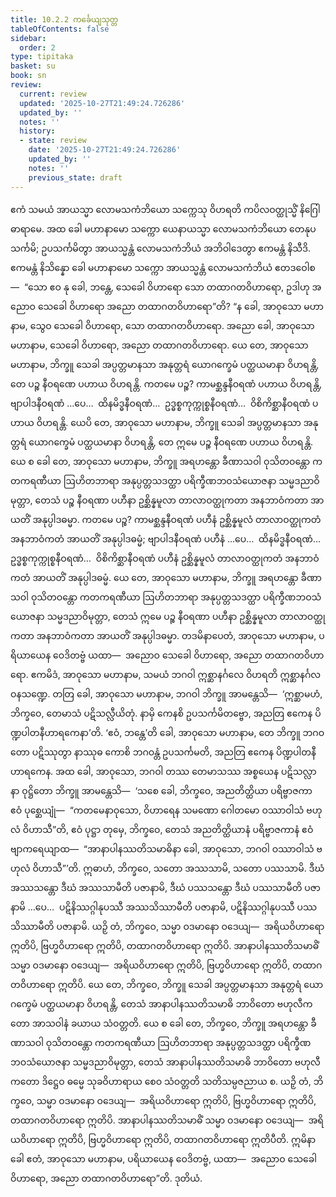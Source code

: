 ```yaml
---
title: 10.2.2 ကင်္ခေယျသုတ္တ
tableOfContents: false
sidebar:
  order: 2
type: tipitaka
basket: su
book: sn
review:
  current: review
  updated: '2025-10-27T21:49:24.726286'
  updated_by: ''
  notes: ''
  history:
  - state: review
    date: '2025-10-27T21:49:24.726286'
    updated_by: ''
    notes: ''
    previous_state: draft
---
```



<ReviewStatus review={frontmatter.review} showDetails={true} />

<HypothesisAnnotation frontmatter={frontmatter} />

<DynamicBreadcrumb />

<Division number="988" book="sn" e="ch" v="18" p="429">

<Paragraph number="1721" book="sn">
ဧကံ သမယံ အာယသ္မာ လောမသကံဘိယော သက္ကေသု ဝိဟရတိ ကပိလဝတ္ထုသ္မိံ နိဂြေါဓာရာမေ. အထ ခေါ မဟာနာမော သက္ကော ယေနာယသ္မာ လောမသကံဘိယော တေနုပသင်္ကမိ; ဥပသင်္ကမိတွာ အာယသ္မန္တံ လောမသကံဘိယံ အဘိဝါဒေတွာ ဧကမန္တံ နိသီဒိ. ဧကမန္တံ နိသိန္နော ခေါ မဟာနာမော သက္ကော အာယသ္မန္တံ လောမသကံဘိယံ ဧတဒဝေါစ—  “သော ဧဝ နု ခေါ, ဘန္တေ, သေခေါ ဝိဟာရော သော တထာဂတဝိဟာရော, ဥဒါဟု အညောဝ သေခေါ ဝိဟာရော အညော တထာဂတဝိဟာရော”တိ?
</Paragraph>

<Paragraph number="1722" book="sn">
“န ခေါ, အာဝုသော မဟာနာမ, သွေဝ သေခေါ ဝိဟာရော, သော တထာဂတဝိဟာရော. အညော ခေါ, အာဝုသော မဟာနာမ, သေခေါ ဝိဟာရော, အညော တထာဂတဝိဟာရော. ယေ တေ, အာဝုသော မဟာနာမ, ဘိက္ခူ သေခါ အပ္ပတ္တမာနသာ အနုတ္တရံ ယောဂက္ခေမံ ပတ္ထယမာနာ ဝိဟရန္တိ, တေ ပဉ္စ နီဝရဏေ ပဟာယ ဝိဟရန္တိ. ကတမေ ပဉ္စ? ကာမစ္ဆန္ဒနီဝရဏံ ပဟာယ ဝိဟရန္တိ, ဗျာပါဒနီဝရဏံ …ပေ…  ထိနမိဒ္ဓနီဝရဏံ…  ဥဒ္ဓစ္စကုက္ကုစ္စနီဝရဏံ…  ဝိစိကိစ္ဆာနီဝရဏံ ပဟာယ ဝိဟရန္တိ.
</Paragraph>

<Paragraph number="1723" book="sn">
ယေပိ တေ, အာဝုသော မဟာနာမ, ဘိက္ခူ သေခါ အပ္ပတ္တမာနသာ အနုတ္တရံ ယောဂက္ခေမံ ပတ္ထယမာနာ ဝိဟရန္တိ, တေ ဣမေ ပဉ္စ နီဝရဏေ ပဟာယ ဝိဟရန္တိ.
</Paragraph>

<Paragraph number="1724" book="sn">
ယေ စ ခေါ တေ, အာဝုသော မဟာနာမ, ဘိက္ခူ အရဟန္တော ခီဏာသဝါ ဝုသိတဝန္တော ကတကရဏီယာ ဩဟိတဘာရာ အနုပ္ပတ္တသဒတ္ထာ ပရိက္ခီဏဘဝသံယောဇနာ သမ္မဒညာဝိမုတ္တာ, တေသံ ပဉ္စ နီဝရဏာ ပဟီနာ ဥစ္ဆိန္နမူလာ တာလာဝတ္ထုကတာ အနဘာဝံကတာ အာယတိံ အနုပ္ပါဒဓမ္မာ. ကတမေ ပဉ္စ? ကာမစ္ဆန္ဒနီဝရဏံ ပဟီနံ ဥစ္ဆိန္နမူလံ တာလာဝတ္ထုကတံ အနဘာဝံကတံ အာယတိံ အနုပ္ပါဒဓမ္မံ; ဗျာပါဒနီဝရဏံ ပဟီနံ …ပေ…  ထိနမိဒ္ဓနီဝရဏံ…  ဥဒ္ဓစ္စကုက္ကုစ္စနီဝရဏံ…  ဝိစိကိစ္ဆာနီဝရဏံ ပဟီနံ ဥစ္ဆိန္နမူလံ တာလာဝတ္ထုကတံ အနဘာဝံကတံ အာယတိံ အနုပ္ပါဒဓမ္မံ.
</Paragraph>

<Paragraph number="1725" book="sn">
ယေ တေ, အာဝုသော မဟာနာမ, ဘိက္ခူ အရဟန္တော ခီဏာသဝါ ဝုသိတဝန္တော ကတကရဏီယာ ဩဟိတဘာရာ အနုပ္ပတ္တသဒတ္ထာ ပရိက္ခီဏဘဝသံယောဇနာ သမ္မဒညာဝိမုတ္တာ, တေသံ ဣမေ ပဉ္စ နီဝရဏာ ပဟီနာ ဥစ္ဆိန္နမူလာ တာလာဝတ္ထုကတာ အနဘာဝံကတာ အာယတိံ အနုပ္ပါဒဓမ္မာ. တဒမိနာပေတံ, အာဝုသော မဟာနာမ, ပရိယာယေန ဝေဒိတဗ္ဗံ ယထာ—  အညောဝ သေခေါ ဝိဟာရော, အညော တထာဂတဝိဟာရော.
</Paragraph>

<Paragraph number="1726" book="sn">
ဧကမိဒံ, အာဝုသော မဟာနာမ, သမယံ ဘဂဝါ ဣစ္ဆာနင်္ဂလေ ဝိဟရတိ ဣစ္ဆာနင်္ဂလဝနသဏ္ဍေ. တတြ ခေါ, အာဝုသော မဟာနာမ, ဘဂဝါ ဘိက္ခူ အာမန္တေသိ—  ‘ဣစ္ဆာမဟံ, ဘိက္ခဝေ, တေမာသံ ပဋိသလ္လီယိတုံ. နာမှိ ကေနစိ ဥပသင်္ကမိတဗ္ဗော, အညတြ ဧကေန ပိဏ္ဍပါတနီဟာရကေနာ’တိ. ‘ဧဝံ, ဘန္တေ’တိ ခေါ, အာဝုသော မဟာနာမ, တေ ဘိက္ခူ ဘဂဝတော ပဋိဿုတွာ နာဿုဓ ကောစိ ဘဂဝန္တံ ဥပသင်္ကမတိ, အညတြ ဧကေန ပိဏ္ဍပါတနီဟာရကေန.
</Paragraph>

<Paragraph number="1727" book="sn">
အထ ခေါ, အာဝုသော, ဘဂဝါ တဿ တေမာသဿ အစ္စယေန ပဋိသလ္လာနာ ဝုဋ္ဌိတော ဘိက္ခူ အာမန္တေသိ—  ‘သစေ ခေါ, ဘိက္ခဝေ, အညတိတ္ထိယာ ပရိဗ္ဗာဇကာ ဧဝံ ပုစ္ဆေယျုံ—  “ကတမေနာဝုသော, ဝိဟာရေန သမဏော ဂေါတမော ဝဿာဝါသံ ဗဟုလံ ဝိဟာသီ”တိ, ဧဝံ ပုဋ္ဌာ တုမှေ, ဘိက္ခဝေ, တေသံ အညတိတ္ထိယာနံ ပရိဗ္ဗာဇကာနံ ဧဝံ ဗျာကရေယျာထ—  “အာနာပါနဿတိသမာဓိနာ ခေါ, အာဝုသော, ဘဂဝါ ဝဿာဝါသံ ဗဟုလံ ဝိဟာသီ”’တိ. ဣဓာဟံ, ဘိက္ခဝေ, သတော အဿသာမိ, သတော ပဿသာမိ. ဒီဃံ အဿသန္တော ဒီဃံ အဿသာမီတိ ပဇာနာမိ, ဒီဃံ ပဿသန္တော ဒီဃံ ပဿသာမီတိ ပဇာနာမိ …ပေ…  ပဋိနိဿဂ္ဂါနုပဿီ အဿသိဿာမီတိ ပဇာနာမိ, ပဋိနိဿဂ္ဂါနုပဿီ ပဿသိဿာမီတိ ပဇာနာမိ.
</Paragraph>

<Paragraph number="1728" book="sn">
ယဉှိ တံ, ဘိက္ခဝေ, သမ္မာ ဝဒမာနော ဝဒေယျ—  အရိယဝိဟာရော ဣတိပိ, ဗြဟ္မဝိဟာရော ဣတိပိ, တထာဂတဝိဟာရော ဣတိပိ. အာနာပါနဿတိသမာဓိံ သမ္မာ ဝဒမာနော ဝဒေယျ—  အရိယဝိဟာရော ဣတိပိ, ဗြဟ္မဝိဟာရော ဣတိပိ, တထာဂတဝိဟာရော ဣတိပိ.
</Paragraph>

<Paragraph number="1729" book="sn">
ယေ တေ, ဘိက္ခဝေ, ဘိက္ခူ သေခါ အပ္ပတ္တမာနသာ အနုတ္တရံ ယောဂက္ခေမံ ပတ္ထယမာနာ ဝိဟရန္တိ, တေသံ အာနာပါနဿတိသမာဓိ ဘာဝိတော ဗဟုလီကတော အာသဝါနံ ခယာယ သံဝတ္တတိ.
</Paragraph>

<Paragraph number="1730" book="sn">
ယေ စ ခေါ တေ, ဘိက္ခဝေ, ဘိက္ခူ အရဟန္တော ခီဏာသဝါ ဝုသိတဝန္တော ကတကရဏီယာ ဩဟိတဘာရာ အနုပ္ပတ္တသဒတ္ထာ ပရိက္ခီဏဘဝသံယောဇနာ သမ္မဒညာဝိမုတ္တာ, တေသံ အာနာပါနဿတိသမာဓိ ဘာဝိတော ဗဟုလီကတော ဒိဋ္ဌေဝ ဓမ္မေ သုခဝိဟာရာယ စေဝ သံဝတ္တတိ သတိသမ္ပဇညာယ စ.
</Paragraph>

<Paragraph number="1731" book="sn">
ယဉှိ တံ, ဘိက္ခဝေ, သမ္မာ ဝဒမာနော ဝဒေယျ—  အရိယဝိဟာရော ဣတိပိ, ဗြဟ္မဝိဟာရော ဣတိပိ, တထာဂတဝိဟာရော ဣတိပိ. အာနာပါနဿတိသမာဓိံ သမ္မာ ဝဒမာနော ဝဒေယျ—  အရိယဝိဟာရော ဣတိပိ, ဗြဟ္မဝိဟာရော ဣတိပိ, တထာဂတဝိဟာရော ဣတိပီတိ. ဣမိနာ ခေါ ဧတံ, အာဝုသော မဟာနာမ, ပရိယာယေန ဝေဒိတဗ္ဗံ, ယထာ—  အညောဝ သေခေါ ဝိဟာရော, အညော တထာဂတဝိဟာရော”တိ.

</Paragraph>
</Division>

<Paragraph number="1732" type="center" book="sn">
ဒုတိယံ.
</Paragraph>
